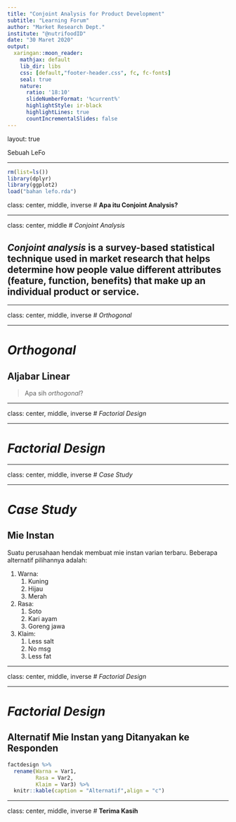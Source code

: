 ```yaml
---
title: "Conjoint Analysis for Product Development"
subtitle: "Learning Forum"
author: "Market Research Dept."
institute: "@nutrifoodID"
date: "30 Maret 2020"
output:
  xaringan::moon_reader:
    mathjax: default
    lib_dir: libs
    css: [default,"footer-header.css", fc, fc-fonts]
    seal: true
    nature:
      ratio: '18:10'
      slideNumberFormat: '%current%' 
      highlightStyle: ir-black
      highlightLines: true
      countIncrementalSlides: false
---
```

layout: true

<div class="my-footer"><span>Sebuah LeFo</span></div>
---

```r
rm(list=ls())
library(dplyr)
library(ggplot2)
load("bahan lefo.rda")
```

class: center, middle, inverse
# __Apa itu Conjoint Analysis?__

---

class: center, middle
# _Conjoint Analysis_

## _Conjoint analysis_ is a survey-based statistical technique used in market research that helps determine how people value different attributes (feature, function, benefits) that make up an individual product or service.

---

class: center, middle, inverse
# _Orthogonal_

---

# _Orthogonal_

## Aljabar Linear

> Apa sih _orthogonal_?

---

class: center, middle, inverse
# _Factorial Design_

---

# _Factorial Design_


---

class: center, middle, inverse
# _Case Study_

---

# _Case Study_

## Mie Instan

Suatu perusahaan hendak membuat mie instan varian terbaru. Beberapa alternatif pilihannya adalah:

1. Warna:
    1. Kuning
    1. Hijau
    1. Merah
1. Rasa:
    1. Soto
    1. Kari ayam
    1. Goreng jawa
1. Klaim:
    1. Less salt
    1. No msg
    1. Less fat

---

class: center, middle, inverse
# _Factorial Design_

---

# _Factorial Design_

## Alternatif Mie Instan yang Ditanyakan ke Responden

```r
factdesign %>% 
  rename(Warna = Var1,
         Rasa = Var2,
         Klaim = Var3) %>% 
  knitr::kable(caption = "Alternatif",align = "c")
```

---
class: center, middle, inverse
# __Terima Kasih__
